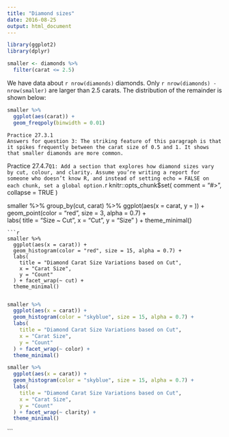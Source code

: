 ```yaml
---
title: "Diamond sizes"
date: 2016-08-25
output: html_document
---
```


```r
library(ggplot2)
library(dplyr)

smaller <- diamonds %>% 
  filter(carat <= 2.5)
```

We have data about `r nrow(diamonds)` diamonds. Only 
`r nrow(diamonds) - nrow(smaller)` are larger than
2.5 carats. The distribution of the remainder is shown
below:

```r
smaller %>% 
  ggplot(aes(carat)) + 
  geom_freqpoly(binwidth = 0.01)
```
```
Practice 27.3.1
Answers for question 3: The striking feature of this paragraph is that it spikes frequently between the carat size of 0.5 and 1. It shows that smaller diamonds are more common. 
```
Practice 27.4.7```
Q1: Add a section that explores how diamond sizes vary by cut, colour, and clarity. Assume you’re writing a report for someone who doesn’t know R, and instead of setting echo = FALSE on each chunk, set a global option.
```r
knitr::opts_chunk$set(
  comment = "#>",
  collapse = TRUE
)

smaller %>%
  group_by(cut, carat) %>%
  ggplot(aes(x = carat, y = )) +
  geom_point(color = "red", size = 3, alpha = 0.7) +  
  labs(
    title = "Size ~ Cut",
    x = "Cut",
    y = "Size"
  ) + 
  theme_minimal()
```
```r
smaller %>%
  ggplot(aes(x = carat)) + 
  geom_histogram(color = "red", size = 15, alpha = 0.7) +  
  labs(
    title = "Diamond Carat Size Variations based on Cut",
    x = "Carat Size",
    y = "Count"
  ) + facet_wrap(~ cut) + 
  theme_minimal()
  
```
```r
smaller %>%
  ggplot(aes(x = carat)) + 
  geom_histogram(color = "skyblue", size = 15, alpha = 0.7) +  
  labs(
    title = "Diamond Carat Size Variations based on Cut",
    x = "Carat Size",
    y = "Count"
  ) + facet_wrap(~ color) + 
  theme_minimal()
```
```r
smaller %>%
  ggplot(aes(x = carat)) + 
  geom_histogram(color = "skyblue", size = 15, alpha = 0.7) +  
  labs(
    title = "Diamond Carat Size Variations based on Cut",
    x = "Carat Size",
    y = "Count"
  ) + facet_wrap(~ clarity) + 
  theme_minimal()
```

```


